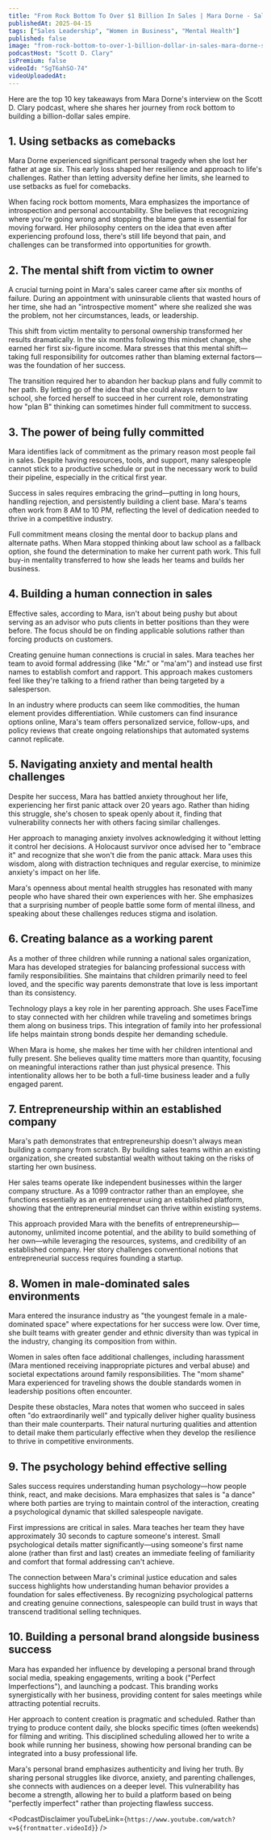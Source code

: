 ```yaml
---
title: "From Rock Bottom To Over $1 Billion In Sales | Mara Dorne - Sales Expert"
publishedAt: 2025-04-15
tags: ["Sales Leadership", "Women in Business", "Mental Health"]
published: false
image: "from-rock-bottom-to-over-1-billion-dollar-in-sales-mara-dorne-sales-expert.jpg"
podcastHost: "Scott D. Clary"
isPremium: false
videoId: "SgT6ahSO-74"
videoUploadedAt: 
---
```



<PodcastSummaryPageLayout frontmatter={frontmatter}>
Here are the top 10 key takeaways from Mara Dorne's interview on the Scott D. Clary podcast, where she shares her journey from rock bottom to building a billion-dollar sales empire.

## 1. Using setbacks as comebacks
Mara Dorne experienced significant personal tragedy when she lost her father at age six. This early loss shaped her resilience and approach to life's challenges. Rather than letting adversity define her limits, she learned to use setbacks as fuel for comebacks.

When facing rock bottom moments, Mara emphasizes the importance of introspection and personal accountability. She believes that recognizing where you're going wrong and stopping the blame game is essential for moving forward. Her philosophy centers on the idea that even after experiencing profound loss, there's still life beyond that pain, and challenges can be transformed into opportunities for growth.

## 2. The mental shift from victim to owner
A crucial turning point in Mara's sales career came after six months of failure. During an appointment with uninsurable clients that wasted hours of her time, she had an "introspective moment" where she realized she was the problem, not her circumstances, leads, or leadership.

This shift from victim mentality to personal ownership transformed her results dramatically. In the six months following this mindset change, she earned her first six-figure income. Mara stresses that this mental shift—taking full responsibility for outcomes rather than blaming external factors—was the foundation of her success.

The transition required her to abandon her backup plans and fully commit to her path. By letting go of the idea that she could always return to law school, she forced herself to succeed in her current role, demonstrating how "plan B" thinking can sometimes hinder full commitment to success.

## 3. The power of being fully committed
Mara identifies lack of commitment as the primary reason most people fail in sales. Despite having resources, tools, and support, many salespeople cannot stick to a productive schedule or put in the necessary work to build their pipeline, especially in the critical first year.

Success in sales requires embracing the grind—putting in long hours, handling rejection, and persistently building a client base. Mara's teams often work from 8 AM to 10 PM, reflecting the level of dedication needed to thrive in a competitive industry.

Full commitment means closing the mental door to backup plans and alternate paths. When Mara stopped thinking about law school as a fallback option, she found the determination to make her current path work. This full buy-in mentality transferred to how she leads her teams and builds her business.

## 4. Building a human connection in sales
Effective sales, according to Mara, isn't about being pushy but about serving as an advisor who puts clients in better positions than they were before. The focus should be on finding applicable solutions rather than forcing products on customers.

Creating genuine human connections is crucial in sales. Mara teaches her team to avoid formal addressing (like "Mr." or "ma'am") and instead use first names to establish comfort and rapport. This approach makes customers feel like they're talking to a friend rather than being targeted by a salesperson.

In an industry where products can seem like commodities, the human element provides differentiation. While customers can find insurance options online, Mara's team offers personalized service, follow-ups, and policy reviews that create ongoing relationships that automated systems cannot replicate.

## 5. Navigating anxiety and mental health challenges
Despite her success, Mara has battled anxiety throughout her life, experiencing her first panic attack over 20 years ago. Rather than hiding this struggle, she's chosen to speak openly about it, finding that vulnerability connects her with others facing similar challenges.

Her approach to managing anxiety involves acknowledging it without letting it control her decisions. A Holocaust survivor once advised her to "embrace it" and recognize that she won't die from the panic attack. Mara uses this wisdom, along with distraction techniques and regular exercise, to minimize anxiety's impact on her life.

Mara's openness about mental health struggles has resonated with many people who have shared their own experiences with her. She emphasizes that a surprising number of people battle some form of mental illness, and speaking about these challenges reduces stigma and isolation.

## 6. Creating balance as a working parent
As a mother of three children while running a national sales organization, Mara has developed strategies for balancing professional success with family responsibilities. She maintains that children primarily need to feel loved, and the specific way parents demonstrate that love is less important than its consistency.

Technology plays a key role in her parenting approach. She uses FaceTime to stay connected with her children while traveling and sometimes brings them along on business trips. This integration of family into her professional life helps maintain strong bonds despite her demanding schedule.

When Mara is home, she makes her time with her children intentional and fully present. She believes quality time matters more than quantity, focusing on meaningful interactions rather than just physical presence. This intentionality allows her to be both a full-time business leader and a fully engaged parent.

## 7. Entrepreneurship within an established company
Mara's path demonstrates that entrepreneurship doesn't always mean building a company from scratch. By building sales teams within an existing organization, she created substantial wealth without taking on the risks of starting her own business.

Her sales teams operate like independent businesses within the larger company structure. As a 1099 contractor rather than an employee, she functions essentially as an entrepreneur using an established platform, showing that the entrepreneurial mindset can thrive within existing systems.

This approach provided Mara with the benefits of entrepreneurship—autonomy, unlimited income potential, and the ability to build something of her own—while leveraging the resources, systems, and credibility of an established company. Her story challenges conventional notions that entrepreneurial success requires founding a startup.

## 8. Women in male-dominated sales environments
Mara entered the insurance industry as "the youngest female in a male-dominated space" where expectations for her success were low. Over time, she built teams with greater gender and ethnic diversity than was typical in the industry, changing its composition from within.

Women in sales often face additional challenges, including harassment (Mara mentioned receiving inappropriate pictures and verbal abuse) and societal expectations around family responsibilities. The "mom shame" Mara experienced for traveling shows the double standards women in leadership positions often encounter.

Despite these obstacles, Mara notes that women who succeed in sales often "do extraordinarily well" and typically deliver higher quality business than their male counterparts. Their natural nurturing qualities and attention to detail make them particularly effective when they develop the resilience to thrive in competitive environments.

## 9. The psychology behind effective selling
Sales success requires understanding human psychology—how people think, react, and make decisions. Mara emphasizes that sales is "a dance" where both parties are trying to maintain control of the interaction, creating a psychological dynamic that skilled salespeople navigate.

First impressions are critical in sales. Mara teaches her team they have approximately 30 seconds to capture someone's interest. Small psychological details matter significantly—using someone's first name alone (rather than first and last) creates an immediate feeling of familiarity and comfort that formal addressing can't achieve.

The connection between Mara's criminal justice education and sales success highlights how understanding human behavior provides a foundation for sales effectiveness. By recognizing psychological patterns and creating genuine connections, salespeople can build trust in ways that transcend traditional selling techniques.

## 10. Building a personal brand alongside business success
Mara has expanded her influence by developing a personal brand through social media, speaking engagements, writing a book ("Perfect Imperfections"), and launching a podcast. This branding works synergistically with her business, providing content for sales meetings while attracting potential recruits.

Her approach to content creation is pragmatic and scheduled. Rather than trying to produce content daily, she blocks specific times (often weekends) for filming and writing. This disciplined scheduling allowed her to write a book while running her business, showing how personal branding can be integrated into a busy professional life.

Mara's personal brand emphasizes authenticity and living her truth. By sharing personal struggles like divorce, anxiety, and parenting challenges, she connects with audiences on a deeper level. This vulnerability has become a strength, allowing her to build a platform based on being "perfectly imperfect" rather than projecting flawless success.

<PodcastDisclaimer youTubeLink={`https://www.youtube.com/watch?v=${frontmatter.videoId}`} />

</PodcastSummaryPageLayout>
